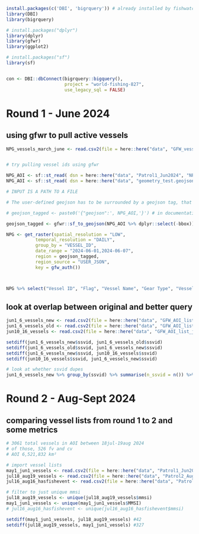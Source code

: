 ```r
install.packages(c('DBI', 'bigrquery')) # already installed by fishwatchr
library(DBI)
library(bigrquery)

# install.packages("dplyr")
library(dplyr)
library(gfwr)
library(ggplot2)

# install.packages("sf")
library(sf)


con <- DBI::dbConnect(bigrquery::bigquery(), 
                      project = "world-fishing-827", 
                      use_legacy_sql = FALSE)

```

# Round 1 - June 2024

## using gfwr to pull active vessels

```r
NPG_vessels_march_june <- read.csv2(file = here::here("data", "GFW_vesselpresence_mar1-june6.csv"), sep = ",",)


# try pulling vessel ids using gfwr

NPG_AOI <- sf::st_read( dsn = here::here("data", "Patrol1_Jun2024", "NPGgeometry.geojson" ))
NPG_AOI <- sf::st_read( dsn = here::here("data", "geometry_test.geojson" ))

# INPUT IS A PATH TO A FILE

# The user-defined geojson has to be surrounded by a geojson tag, that can be created using a simple paste:

# geojson_tagged <- paste0('{"geojson":', NPG_AOI,'}') # in documentation but nate provided other way

geojson_tagged <- gfwr::sf_to_geojson(NPG_AOI %>% dplyr::select(-bbox)) # nate's recommendation

NPG <- get_raster(spatial_resolution = "LOW",
           temporal_resolution = "DAILY",
           group_by = "VESSEL_ID",
           date_range = "2024-06-01,2024-06-07",
           region = geojson_tagged,
           region_source = "USER_JSON",
           key = gfw_auth())



NPG %>% select("Vessel ID", "Flag", "Vessel Name", "Gear Type", "Vessel Type", "MMSI", "IMO")
```

## look at overlap between original and better query
```r

jun1_6_vessels_new <- read.csv2(file = here::here("data", "GFW_AOI_list_new_jun1-6.csv"), sep = ",",)
jun1_6_vessels_old <- read.csv2(file = here::here("data", "GFW_AOI_list_old_jun1-6.csv"), sep = ",",)
jun10_16_vessels <- read.csv2(file = here::here("data", "GFW_AOI_list_jun10-16.csv"), sep = ",",)

setdiff(jun1_6_vessels_new$ssvid, jun1_6_vessels_old$ssvid)
setdiff(jun1_6_vessels_old$ssvid, jun1_6_vessels_new$ssvid)
setdiff(jun1_6_vessels_new$ssvid, jun10_16_vessels$ssvid)
setdiff(jun10_16_vessels$ssvid, jun1_6_vessels_new$ssvid)

# look at whether ssvid dupes
jun1_6_vessels_new %>% group_by(ssvid) %>% summarise(n_ssvid = n()) %>% arrange(n_ssvid) %>% View()

```

# Round 2 - Aug-Sept 2024

## comparing vessel lists from round 1 to 2 and some metrics
```r

# 3061 total vessels in AOI between 18jul-19aug 2024
# of those, 526 fv and cv
# AOI 6,521,832 km²

# import vessel lists
may1_jun1_vessels <- read.csv2(file = here::here("data", "Patrol1_Jun2024", "Patrol1_may1-jun1_ownershiptab.csv"), sep = ",",)
jul18_aug19_vessels <- read.csv2(file = here::here("data", "Patrol2_Aug2024", "from_map_fv_cv_18jul-19aug.csv"), sep = ",",)
jul16_aug16_hasfishevent <- read.csv2(file = here::here("data", "Patrol2_Aug2024", "NPG_fishingonly_Jul16-Aug16.csv"), sep = ",",)

# filter to just unique mmsi
jul18_aug19_vessels <- unique(jul18_aug19_vessels$mmsi)
may1_jun1_vessels <- unique(may1_jun1_vessels$MMSI)
# jul16_aug16_hasfishevent <- unique(jul16_aug16_hasfishevent$mmsi)

setdiff(may1_jun1_vessels, jul18_aug19_vessels) #42
setdiff(jul18_aug19_vessels, may1_jun1_vessels) #327

```
